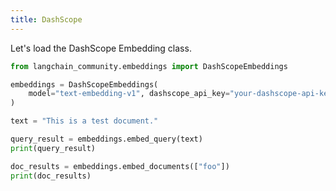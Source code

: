 ```yaml
---
title: DashScope
---
```


Let's load the DashScope Embedding class.


```python
from langchain_community.embeddings import DashScopeEmbeddings
```


```python
embeddings = DashScopeEmbeddings(
    model="text-embedding-v1", dashscope_api_key="your-dashscope-api-key"
)
```


```python
text = "This is a test document."
```


```python
query_result = embeddings.embed_query(text)
print(query_result)
```


```python
doc_results = embeddings.embed_documents(["foo"])
print(doc_results)
```
